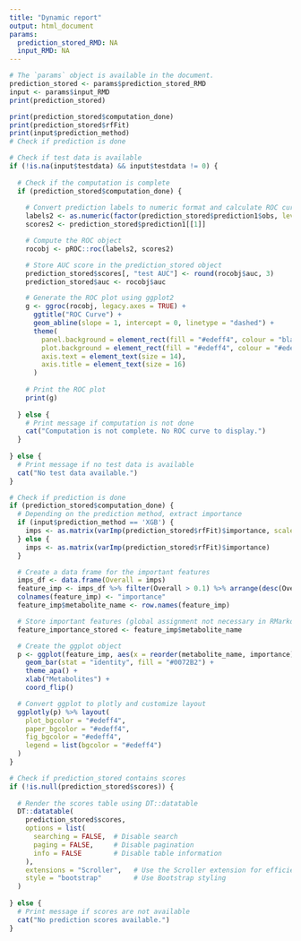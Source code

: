 ```yaml
---
title: "Dynamic report"
output: html_document
params:
  prediction_stored_RMD: NA
  input_RMD: NA
---
```


```r
# The `params` object is available in the document.
prediction_stored <- params$prediction_stored_RMD
input <- params$input_RMD
print(prediction_stored)
```

```r

print(prediction_stored$computation_done)
print(prediction_stored$rfFit)
print(input$prediction_method)
# Check if prediction is done
```


```r
# Check if test data is available
if (!is.na(input$testdata) && input$testdata != 0) {
  
  # Check if the computation is complete
  if (prediction_stored$computation_done) {
    
    # Convert prediction labels to numeric format and calculate ROC curve
    labels2 <- as.numeric(factor(prediction_stored$prediction1$obs, levels = c("X1", "X0")))
    scores2 <- prediction_stored$prediction1[[1]]

    # Compute the ROC object
    rocobj <- pROC::roc(labels2, scores2)

    # Store AUC score in the prediction_stored object
    prediction_stored$scores[, "test AUC"] <- round(rocobj$auc, 3)
    prediction_stored$auc <- rocobj$auc

    # Generate the ROC plot using ggplot2
    g <- ggroc(rocobj, legacy.axes = TRUE) + 
      ggtitle("ROC Curve") +
      geom_abline(slope = 1, intercept = 0, linetype = "dashed") +
      theme(
        panel.background = element_rect(fill = "#edeff4", colour = "black"),
        plot.background = element_rect(fill = "#edeff4", colour = "#edeff4"),
        axis.text = element_text(size = 14),
        axis.title = element_text(size = 16)
      )
    
    # Print the ROC plot
    print(g)
    
  } else {
    # Print message if computation is not done
    cat("Computation is not complete. No ROC curve to display.")
  }
  
} else {
  # Print message if no test data is available
  cat("No test data available.")
}

```

```r
# Check if prediction is done
if (prediction_stored$computation_done) {
  # Depending on the prediction method, extract importance
  if (input$prediction_method == 'XGB') {
    imps <- as.matrix(varImp(prediction_stored$rfFit)$importance, scale=FALSE)
  } else {
    imps <- as.matrix(varImp(prediction_stored$rfFit)$importance)
  }

  # Create a data frame for the important features
  imps_df <- data.frame(Overall = imps)
  feature_imp <- imps_df %>% filter(Overall > 0.1) %>% arrange(desc(Overall)) %>% head(10)
  colnames(feature_imp) <- "importance"
  feature_imp$metabolite_name <- row.names(feature_imp)

  # Store important features (global assignment not necessary in RMarkdown)
  feature_importance_stored <- feature_imp$metabolite_name

  # Create the ggplot object
  p <- ggplot(feature_imp, aes(x = reorder(metabolite_name, importance), y = importance)) +
    geom_bar(stat = "identity", fill = "#0072B2") +
    theme_apa() +
    xlab("Metabolites") +
    coord_flip()

  # Convert ggplot to plotly and customize layout
  ggplotly(p) %>% layout(
    plot_bgcolor = "#edeff4",
    paper_bgcolor = "#edeff4",
    fig_bgcolor = "#edeff4",
    legend = list(bgcolor = "#edeff4")
  )
}
```


```r
# Check if prediction_stored contains scores
if (!is.null(prediction_stored$scores)) {
  
  # Render the scores table using DT::datatable
  DT::datatable(
    prediction_stored$scores,
    options = list(
      searching = FALSE,  # Disable search
      paging = FALSE,     # Disable pagination
      info = FALSE        # Disable table information
    ),
    extensions = "Scroller",   # Use the Scroller extension for efficient scrolling
    style = "bootstrap"        # Use Bootstrap styling
  )
  
} else {
  # Print message if scores are not available
  cat("No prediction scores available.")
}

```


